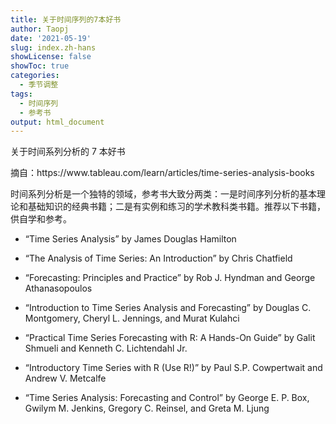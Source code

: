 ```yaml
---
title: 关于时间序列的7本好书
author: Taopj
date: '2021-05-19'
slug: index.zh-hans
showLicense: false
showToc: true
categories:
  - 季节调整
tags:
  - 时间序列
  - 参考书
output: html_document
---
```


关于时间系列分析的 7 本好书

摘自：https://www.tableau.com/learn/articles/time-series-analysis-books

时间系列分析是一个独特的领域，参考书大致分两类：一是时间序列分析的基本理论和基础知识的经典书籍；二是有实例和练习的学术教科类书籍。推荐以下书籍，供自学和参考。

 - “Time Series Analysis” by James Douglas Hamilton
 
 - “The Analysis of Time Series: An Introduction” by Chris Chatfield
 
 - “Forecasting: Principles and Practice” by Rob J. Hyndman and George Athanasopoulos
 
 - “Introduction to Time Series Analysis and Forecasting” by Douglas C. Montgomery, Cheryl L. Jennings, and Murat Kulahci
 
 - “Practical Time Series Forecasting with R: A Hands-On Guide” by Galit Shmueli and Kenneth C. Lichtendahl Jr.
 
 - “Introductory Time Series with R (Use R!)” by Paul S.P. Cowpertwait and Andrew V. Metcalfe
 
 - “Time Series Analysis: Forecasting and Control” by George E. P. Box, Gwilym M. Jenkins, Gregory C. Reinsel, and Greta M. Ljung
 
 

